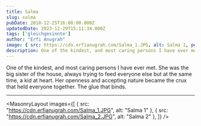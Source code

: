 ```yaml
---
title: Salma
slug: salma
pubDate: 2018-12-25T16:00:00.000Z
updatedDate: 2023-12-29T15:11:34.000Z
tags: ['gleichgesinnte']
author: "Erfi Anugrah"
image: { src: https://cdn.erfianugrah.com/Salma_1.JPG, alt: Salma 1, positionx: 45%, positiony: 50% }
description: One of the kindest, and most caring persons I have ever met. She was the big sister of the house, always trying to feed everyone else but at the same time a kid at heart. Her openness and accepting nature became the crux that held the relationships in the house together.
---
```


One of the kindest, and most caring persons I have ever met. She was the big sister of the house, always trying to feed everyone else but at the same time, a kid at heart. Her openness and accepting nature became the crux that held everyone together. The glue that binds.

---

<MasonryLayout images={[
    { src: "https://cdn.erfianugrah.com/Salma_1.JPG", alt: "Salma 1" },
    { src: "https://cdn.erfianugrah.com/Salma_2.JPG", alt: "Salma 2" },
]} />